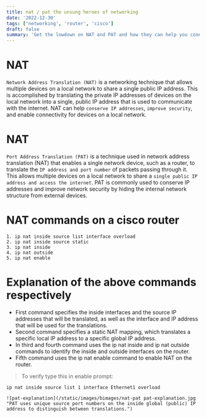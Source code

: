 ```yaml
---
title: nat / pat the unsung heroes of networking
date: '2022-12-30'
tags: ['networking', 'router', 'cisco']
draft: false
summary: 'Get the lowdown on NAT and PAT and how they can help you connect to the internet.'
---
```


# NAT

`Network Address Translation (NAT)` is a networking technique that allows multiple devices on a local network to share a single public IP address. This is accomplished by translating the private IP addresses of devices on the local network into a single, public IP address that is used to communicate with the internet. NAT can help `conserve IP addresses`, `improve security`, and enable connectivity for devices on a local network.

# NAT

`Port Address Translation (PAT)` is a technique used in network address translation (NAT) that enables a single network device, such as a router, to translate the `IP address and port number` of packets passing through it. This allows multiple devices on a local network to share a `single public IP address and access the internet`. PAT is commonly used to conserve IP addresses and improve network security by hiding the internal network structure from external devices.

# NAT commands on a cisco router

```
1. ip nat inside source list interface overload
2. ip nat inside source static
3. ip nat inside
4. ip nat outside
5. ip nat enable
```

# Explanation of the above commands respectively

- First command specifies the inside interfaces and the source IP addresses that will be translated, as well as the interface and IP address that will be used for the translations.
- Second command specifies a static NAT mapping, which translates a specific local IP address to a specific global IP address.
- In third and fourth command uses the ip nat inside and ip nat outside commands to identify the inside and outside interfaces on the router.
- Fifth command uses the ip nat enable command to enable NAT on the router.

> To verify type this in enable prompt:

`ip nat inside source list 1 interface Ethernet1 overload`

```
![pat-explanation](/static/images/bimages/nat-pat pat-explanation.jpg "PAT uses unique source port numbers on the inside global (public) IP address to distinguish between translations.")
```
